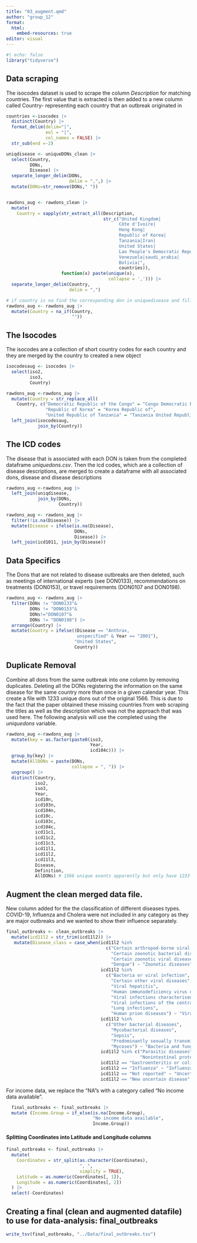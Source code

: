 ```yaml
---
title: "03_augment.qmd"
author: "group_12"
format: 
  html:
    embed-resources: true
editor: visual
---
```


```r
#| echo: false
library("tidyverse")
```

## Data scraping

The isocodes dataset is used to scrape the column *Description* for matching countries. The first value that is extracted is then added to a new column called Country- representing each country that an outbreak originated in

```r
countries <-isocodes |>    
  distinct(Country) |>    
  format_delim(delim="|",
               eol = "|", 
               col_names = FALSE) |>    
  str_sub(end =-2)  

uniqdisease <- uniqueDONs_clean |>    
  select(Country, 
         DONs, 
         Disease) |>     
  separate_longer_delim(DONs, 
                        delim = ",",) |>    
  mutate(DONs=str_remove(DONs," "))  


rawdons_aug <- rawdons_clean |>      
  mutate(       
    Country = sapply(str_extract_all(Description, 
                                     str_c("United Kingdom|
                                           Côte d'Ivoire|
                                           Hong Kong|
                                           Republic of Korea|
                                           Tanzania|Iran|
                                           United States|
                                           Lao People's Democratic Republic|
                                           Venezuela|saudi_arabia|
                                           Bolivia|",
                                           countries)), 
                     function(x) paste(unique(x), 
                                       collapse = ','))) |>  
  separate_longer_delim(Country,
                        delim = ",")

# if country is na find the corresponding don in uniquedisease and fill corresponding country 
rawdons_aug <- rawdons_aug |> 
  mutate(Country = na_if(Country, 
                         ""))

```

## The Isocodes

The isocodes are a collection of short country codes for each country and they are merged by the country to created a new object

```r

isocodesaug <- isocodes |>    
  select(iso2,
         iso3,
         Country)  

rawdons_aug <-rawdons_aug |>    
  mutate(Country = str_replace_all(
    Country, c("Democratic Republic of the Congo" = "Congo Democratic Republic of the",        
               "Republic of Korea" = "Korea Republic of",
               "United Republic of Tanzania" = "Tanzania United Republic of"))) |>    
  left_join(isocodesaug, 
            join_by(Country)) 

```

## The ICD codes

The disease that is associated with each DON is taken from the completed dataframe *uniquedons.csv*. Then the icd codes, which are a collection of disease descriptions, are merged to create a dataframe with all associated dons, disease and disease descriptions

```r

rawdons_aug <-rawdons_aug |>   
  left_join(uniqdisease, 
            join_by(DONs, 
                    Country))

rawdons_aug <- rawdons_aug |>  
  filter(!is.na(Disease)) |> 
  mutate(Disease = ifelse(is.na(Disease), 
                          DONs, 
                          Disease)) |>
  left_join(icd1011, join_by(Disease))
```

## Data Specifics

The Dons that are not related to disease outbreaks are then deleted, such as meetings of international experts (see DON0133), recommendations on treatments (DON0153), or travel requirements (DON0107 and DON0198).

```r
rawdons_aug <- rawdons_aug |>    
  filter(DONs != "DON0133"& 
         DONs != "DON0153"& 
         DONs!="DON0107"& 
         DONs != "DON0198") |>    
  arrange(Country) |>    
  mutate(Country = ifelse((Disease == "Anthrax, 
                           unspecified" & Year == "2001"), 
                          "United States", 
                          Country))
```

## Duplicate Removal

Combine all dons from the same outbreak into one column by removing duplicates. Deleting all the DONs registering the information on the same disease for the same country more than once in a given calendar year. This create a file with 1233 unique dons out of the original 1566. This is due to the fact that the paper obtained these missing countries from web scraping the titles as well as the description which was not the approach that was used here. The following analysis will use the completed using the *uniquedons* variable.

```r
rawdons_aug <-rawdons_aug |> 
  mutate(key = as.factor(paste0(iso3, 
                                Year, 
                                icd104c))) |> 
  group_by(key) |> 
  mutate(AllDONs = paste(DONs, 
                         collapse = ", ")) |> 
  ungroup() |> 
  distinct(Country, 
           iso2, 
           iso3, 
           Year, 
           icd10n, 
           icd103n, 
           icd104n, 
           icd10c, 
           icd103c, 
           icd104c, 
           icd11c1, 
           icd11c2, 
           icd11c3, 
           icd11l1, 
           icd11l2, 
           icd11l3, 
           Disease, 
           Definition, 
           AllDONs) # 1566 unique events apparently but only have 1233 so far as 271 countries are not named in Description column
```

## Augment the clean merged data file.

New column added for the the classification of different diseases types. COVID-19, Influenza and Cholera were not included in any category as they are major outbreaks and we wanted to show their influence separately.

```r
final_outbreaks <- clean_outbreaks |>
  mutate(icd11l2 = str_trim(icd11l2)) |>
   mutate(Disease_class = case_when(icd11l2 %in% 
                                      c("Certain arthropod-borne viral fevers",
                                        "Certain zoonotic bacterial diseases",
                                        "Certain zoonotic viral diseases",
                                        "Dengue") ~ "Zoonotic diseases",
                                    icd11l2 %in%
                                      c("Bacteria or viral infection",
                                        "Certain other viral diseases",
                                        "Viral hepatitis",
                                        "Human immunodeficiency virus disease",
                                        "Viral infections characterised by skin or mucous membrane lesions",
                                        "Viral infections of the central nervous system",
                                        "Lung infections",
                                        "Human prion diseases") ~ "Viral infections",
                                    icd11l2 %in% 
                                      c("Other bacterial diseases",
                                        "Mycobacterial diseases",
                                        "Sepsis",
                                        "Predominantly sexually transmitted infections",
                                        "Mycoses") ~ "Bacteria and fungus infections",
                                    icd11l2 %in% c("Parasitic diseases",
                                                   "Nonintestinal protozoal diseases") ~ "Parasitic infections",
                                    icd11l2 == "Gastroenteritis or colitis of infectious origin" ~ "Cholera-Intestinal diseases",
                                    icd11l2 == "Influenza" ~ "Influenza infections",
                                    icd11l2 == "Not reported" ~ "Uncertain diseases",
                                    icd11l2 == "New uncertain disease" ~ "Covid-19"))
```

For income data, we replace the "NA"s with a category called "No income data available".

```r
  final_outbreaks <- final_outbreaks |>
  mutate (Income.Group = if_else(is.na(Income.Group), 
                                 "No income data available", 
                                 Income.Group))
```

#### Splitting Coordinates into Latitude and Longitude columns

```r
final_outbreaks <- final_outbreaks |> 
  mutate(
    Coordinates = str_split(as.character(Coordinates), 
                            ", ", 
                            simplify = TRUE),
    Latitude = as.numeric(Coordinates[, 1]),
    Longitude = as.numeric(Coordinates[, 2])
  ) |> 
  select(-Coordinates)
```

## Creating a final (clean and augmented datafile) to use for data-analysis: final_outbreaks

```r
write_tsv(final_outbreaks, "../Data/final_outbreaks.tsv")
```
